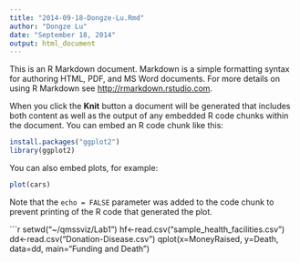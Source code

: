 ```yaml
---
title: "2014-09-18-Dongze-Lu.Rmd"
author: "Dongze Lu"
date: "September 18, 2014"
output: html_document
---
```


This is an R Markdown document. Markdown is a simple formatting syntax for authoring HTML, PDF, and MS Word documents. For more details on using R Markdown see <http://rmarkdown.rstudio.com>.

When you click the **Knit** button a document will be generated that includes both content as well as the output of any embedded R code chunks within the document. You can embed an R code chunk like this:

```r
install.packages("ggplot2")
library(ggplot2)
```

You can also embed plots, for example:

```r
plot(cars)
```

Note that the `echo = FALSE` parameter was added to the code chunk to prevent printing of the R code that generated the plot.

```r
setwd("~/qmssviz/Lab1")
hf<-read.csv("sample_health_facilities.csv")
dd<-read.csv("Donation-Disease.csv")
qplot(x=MoneyRaised, y=Death, data=dd, main="Funding and Death")
